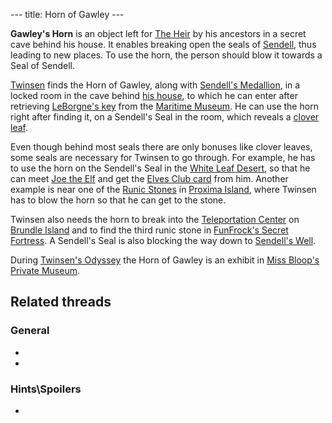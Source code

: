 ---
title: Horn of Gawley
---

{{twinsunica import}}{{Infobox Item
 |image=Horn_of_Gawley.png
 |type=
 |critical=yes
 |magical=yes
 |unique=yes
 |lba1=yes
 |lba2=
 |upgrades=no
 |rowposition=
 |columnposition=
 |effect=
 |effectamount=
 |purpose=
 |combattype=none
 |powerlevel=none
 |rate=none
 |range=none
 |damage=none
}}

'''Gawley's Horn''' is an object left for [[Legend of Sendell|The Heir]] by his ancestors in a secret cave behind his house. It enables breaking open the seals of [[Sendell]], thus leading to new places. To use the horn, the person should blow it towards a Seal of Sendell.

[[Twinsen]] finds the Horn of Gawley, along with [[Sendell's Medallion]], in a locked room in the cave behind [[Twinsen's house|his house]], to which he can enter after retrieving [[Key to the Heir's room|LeBorgne's key]] from the [[Maritime Museum]]. He can use the horn right after finding it, on a Sendell's Seal in the room, which reveals a [[clover leaf]].

Even though behind most seals there are only bonuses like clover leaves, some seals are necessary for Twinsen to go through. For example, he has to use the horn on the Sendell's Seal in the [[White Leaf Desert]], so that he can meet [[Joe the Elf]] and get the [[Elves Club card]] from him. Another example is near one of the [[Runic Stones]] in [[Proxima Island]], where Twinsen has to blow the horn so that he can get to the stone.

Twinsen also needs the horn to break into the [[Teleportation Center]] on [[Brundle Island]] and to find the third runic stone in [[FunFrock's Secret Fortress]]. A Sendell's Seal is also blocking the way down to [[Sendell's Well]].

During [[Twinsen's Odyssey]] the Horn of Gawley is an exhibit in [[Miss Bloop's Private Museum]].

==Related threads==
===General===
* {{thread|id=6289|title=Favourite Horn}}
* {{thread|id=12249|title=Use Magic Flute instead of Horn of Gawley?}}

===Hints\Spoilers===
* {{thread|id=1372|title=Do you know....}}